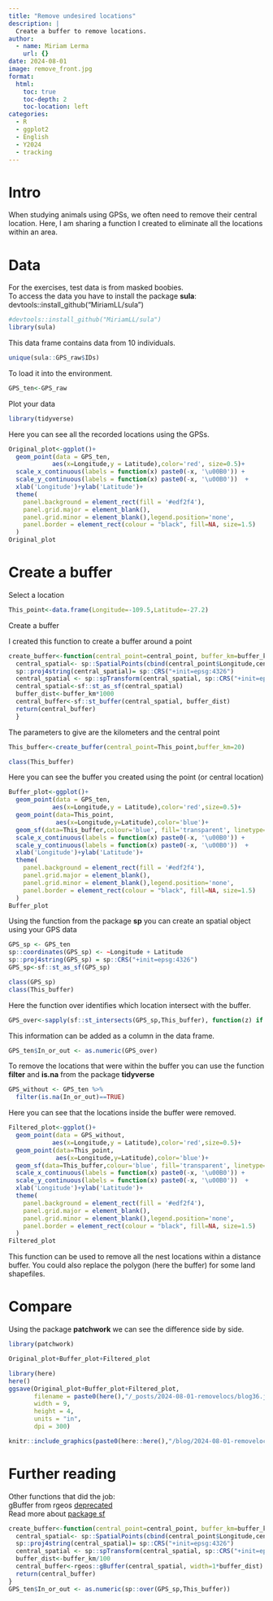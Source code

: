 ```yaml
---
title: "Remove undesired locations"
description: |
  Create a buffer to remove locations.
author:
  - name: Miriam Lerma
    url: {}
date: 2024-08-01
image: remove_front.jpg
format:
  html:
    toc: true
    toc-depth: 2
    toc-location: left
categories:
  - R
  - ggplot2
  - English
  - Y2024
  - tracking
---
```


# Intro

When studying animals using GPSs, we often need to remove their central location. Here, I am sharing a function I created to eliminate all the locations within an area.

# Data

For the exercises, test data is from masked boobies. <br> To access the data you have to install the package **sula**: devtools::install_github("MiriamLL/sula")

```r
#devtools::install_github("MiriamLL/sula")
library(sula)
```

This data frame contains data from 10 individuals.

```r
unique(sula::GPS_raw$IDs)
```

To load it into the environment.

```r
GPS_ten<-GPS_raw
```

Plot your data

```r
library(tidyverse)
```

Here you can see all the recorded locations using the GPSs.

```r
Original_plot<-ggplot()+
  geom_point(data = GPS_ten,
            aes(x=Longitude,y = Latitude),color='red', size=0.5)+
  scale_x_continuous(labels = function(x) paste0(-x, '\u00B0')) +
  scale_y_continuous(labels = function(x) paste0(-x, '\u00B0'))  +
  xlab('Longitude')+ylab('Latitude')+
  theme(
    panel.background = element_rect(fill = '#edf2f4'),
    panel.grid.major = element_blank(),
    panel.grid.minor = element_blank(),legend.position='none',
    panel.border = element_rect(colour = "black", fill=NA, size=1.5)
  )
Original_plot
```

# Create a buffer

Select a location

```r
This_point<-data.frame(Longitude=-109.5,Latitude=-27.2)
```

Create a buffer

I created this function to create a buffer around a point

```r
create_buffer<-function(central_point=central_point, buffer_km=buffer_km){
  central_spatial<- sp::SpatialPoints(cbind(central_point$Longitude,central_point$Latitude)) 
  sp::proj4string(central_spatial)= sp::CRS("+init=epsg:4326") 
  central_spatial <- sp::spTransform(central_spatial, sp::CRS("+init=epsg:4326"))
  central_spatial<-sf::st_as_sf(central_spatial)
  buffer_dist<-buffer_km*1000
  central_buffer<-sf::st_buffer(central_spatial, buffer_dist)
  return(central_buffer)
  }
```

The parameters to give are the kilometers and the central point

```r
This_buffer<-create_buffer(central_point=This_point,buffer_km=20)
```

```r
class(This_buffer)
```

Here you can see the buffer you created using the point (or central location)

```r
Buffer_plot<-ggplot()+
  geom_point(data = GPS_ten,
            aes(x=Longitude,y = Latitude),color='red',size=0.5)+
  geom_point(data=This_point,
             aes(x=Longitude,y=Latitude),color='blue')+
  geom_sf(data=This_buffer,colour='blue', fill='transparent', linetype='dashed')+
  scale_x_continuous(labels = function(x) paste0(-x, '\u00B0')) +
  scale_y_continuous(labels = function(x) paste0(-x, '\u00B0'))  +
  xlab('Longitude')+ylab('Latitude')+
  theme(
    panel.background = element_rect(fill = '#edf2f4'),
    panel.grid.major = element_blank(),
    panel.grid.minor = element_blank(),legend.position='none',
    panel.border = element_rect(colour = "black", fill=NA, size=1.5)
  )
Buffer_plot
```

Using the function from the package **sp** you can create an spatial object using your GPS data

```r
GPS_sp <- GPS_ten
sp::coordinates(GPS_sp) <- ~Longitude + Latitude
sp::proj4string(GPS_sp) = sp::CRS("+init=epsg:4326")
GPS_sp<-sf::st_as_sf(GPS_sp)
```

```r
class(GPS_sp)
class(This_buffer)
```

Here the function over identifies which location intersect with the buffer.

```r
GPS_over<-sapply(sf::st_intersects(GPS_sp,This_buffer), function(z) if (length(z)==0) NA_integer_ else z[1])
```

This information can be added as a column in the data frame.

```r
GPS_ten$In_or_out <- as.numeric(GPS_over)
```

To remove the locations that were within the buffer you can use the function **filter** and **is.na** from the package **tidyverse**

```r
GPS_without <- GPS_ten %>%
  filter(is.na(In_or_out)==TRUE)
```

Here you can see that the locations inside the buffer were removed.

```r
Filtered_plot<-ggplot()+
  geom_point(data = GPS_without,
            aes(x=Longitude,y = Latitude),color='red',size=0.5)+
  geom_point(data=This_point,
             aes(x=Longitude,y=Latitude),color='blue')+
  geom_sf(data=This_buffer,colour='blue', fill='transparent', linetype='dashed')+
  scale_x_continuous(labels = function(x) paste0(-x, '\u00B0')) +
  scale_y_continuous(labels = function(x) paste0(-x, '\u00B0'))  +
  xlab('Longitude')+ylab('Latitude')+
  theme(
    panel.background = element_rect(fill = '#edf2f4'),
    panel.grid.major = element_blank(),
    panel.grid.minor = element_blank(),legend.position='none',
    panel.border = element_rect(colour = "black", fill=NA, size=1.5)
  )
Filtered_plot
```

This function can be used to remove all the nest locations within a distance buffer. You could also replace the polygon (here the buffer) for some land shapefiles.

# Compare

Using the package **patchwork** we can see the difference side by side.

```r
library(patchwork)
```

```r
Original_plot+Buffer_plot+Filtered_plot
```

```r
library(here)
here()
ggsave(Original_plot+Buffer_plot+Filtered_plot,
       filename = paste0(here(),"/_posts/2024-08-01-removelocs/blog36.jpg"),
       width = 9, 
       height = 4, 
       units = "in",
       dpi = 300)
```

```r
knitr::include_graphics(paste0(here::here(),"/blog/2024-08-01-removelocs/remove_export.jpg"))
```

# Further reading

Other functions that did the job:\
gBuffer from rgeos [deprecated](https://cran.r-project.org/web/packages/rgeos/index.html)\
Read more about [package sf](https://github.com/r-spatial/sf/wiki/migrating)

```r
create_buffer<-function(central_point=central_point, buffer_km=buffer_km){
  central_spatial<- sp::SpatialPoints(cbind(central_point$Longitude,central_point$Latitude)) 
  sp::proj4string(central_spatial)= sp::CRS("+init=epsg:4326") 
  central_spatial <- sp::spTransform(central_spatial, sp::CRS("+init=epsg:4326"))
  buffer_dist<-buffer_km/100
  central_buffer<-rgeos::gBuffer(central_spatial, width=1*buffer_dist)
  return(central_buffer)
}
GPS_ten$In_or_out <- as.numeric(sp::over(GPS_sp,This_buffer))
```
